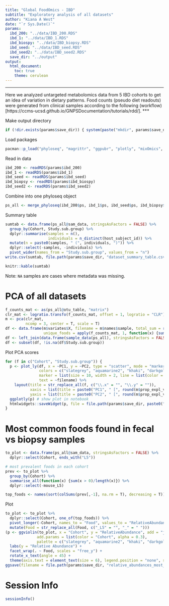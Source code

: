 ```yaml
---
title: "Global FoodOmics - IBD"
subtitle: "Exploratory analysis of all datasets"
author: "Kiana A West"
date: "`r Sys.Date()`"
params:
  ibd_200: "../data/IBD_200.RDS"
  ibd_1: "../data/IBD_1.RDS"
  ibd_biospy: "../data/IBD_biopsy.RDS"
  ibd_seed: "../data/IBD_seed.RDS"
  ibd_seed2: "../data/IBD_seed2.RDS"
  save_dir: "../output"
output: 
  html_document:
    toc: true
    theme: cerulean
---
```


<style type="text/css">
.main-container {
  max-width: 1200px;
  margin-left: auto;
  margin-right: auto;
}
</style>

***  
Here we analyzed untargeted metabolomics data from 5 IBD cohorts to get an idea of variation in dietary patterns. Food counts (pseudo diet readouts) were generated from clinical samples according to the following (workflow)[https://ccms-ucsd.github.io/GNPSDocumentation/tutorials/rdd/].
***   

Make output directory

```r
if (!dir.exists(params$save_dir)) { system(paste("mkdir", params$save_dir)) }
```

Load packages

```r
pacman::p_load("phyloseq", "magrittr", "ggpubr", "plotly", "mixOmics", "tidyverse", "UpSetR")
```

Read in data

```r
ibd_200 <- readRDS(params$ibd_200)
ibd_1 <- readRDS(params$ibd_1)
ibd_seed <- readRDS(params$ibd_seed)
ibd_biopsy <- readRDS(params$ibd_biospy)
ibd_seed2 <- readRDS(params$ibd_seed2)
```

Combine into one phyloseq object

```r
ps_all <- merge_phyloseq(ibd_200$ps, ibd_1$ps, ibd_seed$ps, ibd_biopsy$ps, ibd_seed2$ps)
```

Summary table

```r
sumtab <- data.frame(ps_all@sam_data, stringsAsFactors = FALSE) %>%
  group_by(Cohort, Study.sub.group) %>%
  dplyr::summarise(samples = n(),
                   individuals = n_distinct(host_subject_id)) %>%
  mutate(n = paste0(samples, " (", individuals, ")")) %>%
  dplyr::select(-samples, -individuals) %>%
  pivot_wider(names_from = "Study.sub.group", values_from = "n")
write.csv(sumtab, file.path(params$save_dir, "dataset_summary_table.csv"))
```

```r
knitr::kable(sumtab)
```

Note: `NA` samples are cases where metadata was missing.

# PCA of all datasets

```r
f_counts_mat <- as(ps_all@otu_table, "matrix")
clr_mat <- logratio.transfo(f_counts_mat, offset = 1, logratio = "CLR")
m <- pca(clr_mat, 
         ncomp = 3, center = T, scale = T)
df <- data.frame(m$variates$X, filename = m$names$sample, total_sum = rowSums(f_counts_mat), 
                 unique_foods = apply(f_counts_mat, 1, function(x) {sum(x > 0)}))
df <- left_join(data.frame(sample_data(ps_all), stringsAsFactors = FALSE), df, by = "filename")
df <- subset(df, !is.na(df$Study.sub.group))
```

Plot PCA scores

```r
for (f in c("Cohort", "Study.sub.group")) {
  p <- plot_ly(df, x = ~PC1, y = ~PC2, type = "scatter", mode = "markers", color = ~get(f),
               colors = c("slategrey", "aquamarine2", "khaki", "darkgoldenrod", "brown"),
               marker = list(size = 10, width = 2, line = list(color = "black", width = 2), opacity = 1),
               text = ~filename) %>%
    layout(title = str_replace_all(f, c("\\.x" = "", "\\.y" = "")),
           xaxis = list(title = paste0("PC1", " [", round(m$prop_expl_var$X[1]*100, digits = 1), "%]"), size = 18),
           yaxis = list(title = paste0("PC2", " [", round(m$prop_expl_var$X[2]*100, digits = 1), "%]"), size = 18))
  ggplotly(p) # show plot in notebook
  htmlwidgets::saveWidget(p, file = file.path(params$save_dir, paste0("PCA_food_counts_colorBY_", f, ".html")))
}
```

# Most common foods found in fecal vs biopsy samples

```r
to_plot <- data.frame(ps_all@sam_data, stringsAsFactors = FALSE) %>%
  dplyr::select(Cohort, ends_with("L5"))

# most prevalent foods in each cohort
prev <- to_plot %>%
  group_by(Cohort) %>%
  summarise_all(function(x) {sum(x > 0)/length(x)}) %>%
  dplyr::select(-mouse_L5)

top_foods <- names(sort(colSums(prev[,-1], na.rm = T), decreasing = T))[1:30]
```
 
Plot
 
```r
to_plot <- to_plot %>%
  dplyr::select(Cohort, one_of(top_foods)) %>%
  pivot_longer(-Cohort, names_to = "Food", values_to = "RelativeAbundance") %>%
  mutate(Food = str_replace_all(Food, c("_L5" = "", "_" = " ")))
(p <- ggviolin(to_plot, x = "Cohort", y = "RelativeAbundance", add = "jitter", 
              add.params = list(color = "Cohort", alpha = 0.3), 
              palette = c("slategrey", "aquamarine2", "khaki", "darkgoldenrod", "brown")) +
  labs(y = "Relative Abundance") +
  facet_wrap(. ~ Food, scales = "free_y") +
  rotate_x_text(angle = 45) +
  theme(axis.text = element_text(size = 6), legend.position = "none", strip.text = element_text(size = 8)))
ggsave(filename = file.path(params$save_dir, "relative_abundances_most_prevalent_foods.pdf"), width = 8)
```

# Session Info

```r
sessionInfo()
```